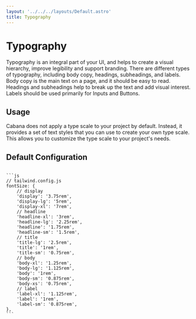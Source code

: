 ```yaml
---
layout: '../../../layouts/Default.astro'
title: Typography
---
```



# Typography

Typography is an integral part of your UI, and helps to create a visual hierarchy, improve legibility and support branding. There are different types of typography, including body copy, headings, subheadings, and labels. Body copy is the main text on a page, and it should be easy to read. Headings and subheadings help to break up the text and add visual interest. Labels should be used primarily for Inputs and Buttons.

## Usage

Cabana does not apply a type scale to your project by default. Instead, it provides a set of text styles that you can use to create your own type scale. This allows you to customize the type scale to your project's needs.

<Typography />

## Default Configuration

<Code>
```js
// tailwind.config.js
fontSize: {
    // display
    'display': '3.75rem',
    'display-lg': '5rem',
    'display-xl': '7rem',
    // headline
    'headline-xl': '3rem',
    'headline-lg': '2.25rem',
    'headline': '1.75rem',
    'headline-sm': '1.5rem',
    // title
    'title-lg': '2.5rem',
    'title': '1rem',
    'title-sm': '0.75rem',
    // body
    'body-xl': '1.25rem',
    'body-lg': '1.125rem',
    'body': '1rem',
    'body-sm': '0.875rem',
    'body-xs': '0.75rem',
    // label
    'label-xl': '1.125rem',
    'label': '1rem',
    'label-sm': '0.875rem',
},
```
</Code>
